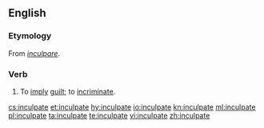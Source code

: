 ==English==

===Etymology===
From {{etyl|LL.|en}} ''[[inculpare]]''.

===Verb===
{{en-verb|inculpat}}

# {{context|archaic|lang=en}} To [[imply]] [[guilt]]; to [[incriminate]].

[[cs:inculpate]]
[[et:inculpate]]
[[hy:inculpate]]
[[io:inculpate]]
[[kn:inculpate]]
[[ml:inculpate]]
[[pl:inculpate]]
[[ta:inculpate]]
[[te:inculpate]]
[[vi:inculpate]]
[[zh:inculpate]]